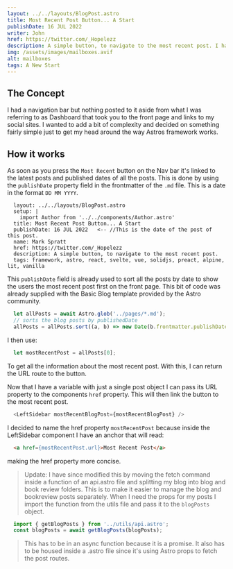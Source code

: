 ```yaml
---
layout: ../../layouts/BlogPost.astro
title: Most Recent Post Button... A Start
publishDate: 16 JUL 2022
writer: John
href: https://twitter.com/_Hopelezz
description: A simple button, to navigate to the most recent post. I had a navigation bar but nothing posted to it aside from what I was referring to as Dashboard that took you to the front page and links to my social sites. I wanted to add a bit of complexity and decided on something fairly simple just to get my head around the way Astros framework works.
img: /assets/images/mailboxes.avif
alt: mailboxes
tags: A New Start
---
```


## The Concept

I had a navigation bar but nothing posted to it aside from what I was referring to as Dashboard that took you to the front page and links to my social sites. I wanted to add a bit of complexity and decided on something fairly simple just to get my head around the way Astros framework works.

## How it works

As soon as you press the `Most Recent` button on the Nav bar it's linked to the latest posts and published dates of all the posts. This is done by using the `publishDate` property field in the frontmatter of the `.md` file. This is a date in the format `DD MM YYYY`.

```
  layout: ../../layouts/BlogPost.astro
  setup: |
    import Author from '../../components/Author.astro'
  title: Most Recent Post Button... A Start
  publishDate: 16 JUL 2022   <-- //This is the date of the post of this post.
  name: Mark Spratt
  href: https://twitter.com/_Hopelezz
  description: A simple button, to navigate to the most recent post.
  tags: framework, astro, react, svelte, vue, solidjs, preact, alpine, lit, vanilla
```

This `publishDate` field is already used to sort all the posts by date to show the users the most recent post first on the front page. This bit of code was already supplied with the Basic Blog template provided by the Astro community.

```js
  let allPosts = await Astro.glob('../pages/*.md');
  // sorts the blog posts by publishedDate
  allPosts = allPosts.sort((a, b) => new Date(b.frontmatter.publishDate).valueOf() - new Date(a.frontmatter.publishDate).valueOf());
```

I then use:
```js
  let mostRecentPost = allPosts[0];
```
To get all the information about the most recent post. With this, I can return the URL route to the button.

Now that I have a variable with just a single post object I can pass its URL property to the components `href` property. This will then link the button to the most recent post.

```js
  <LeftSidebar mostRecentBlogPost={mostRecentBlogPost} />
```

I decided to name the href property `mostRecentPost` because inside the LeftSidebar component I have an anchor that will read:

```html
  <a href={mostRecentPost.url}>Most Recent Post</a>
```

making the href property more concise.

> Update: I have since modified this by moving the fetch command inside a function of an api.astro file and splitting my blog into blog and book review folders. This is to make it easier to manage the blog and bookreview posts separately. When I need the props for my posts I import the function from the utils file and pass it to the `blogPosts` object.

```js
  import { getBlogPosts } from '../utils/api.astro';
  const blogPosts = await getBlogPosts(blogPosts);
```

> This has to be in an async function because it is a promise. It also has to be housed inside a .astro file since it's using Astro props to fetch the post routes.
